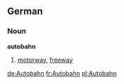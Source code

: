 ==German==
===Noun===
'''autobahn'''
#[[motorway]], [[freeway]]

<!--
Germany's "Autobahnen" were concieved as a defense highway system by the German general staff during the 1930s in anticipation of world war two.
It was started soon after 1933. It was only partially completed before september 1939. After the war it was greatly extpanded and they are still working on it.
It impressed the U S military while it invaded Germany. ultimately the
U S congress passed the 'Defense and Interstate Highway Bill'.
(this not the whole story)
  
--[[User:206.63.251.250] 02:56, 12 Mar 2004 (UTC)Karl Doemland
-->

[[de:Autobahn]]
[[fr:Autobahn]]
[[pl:Autobahn]]